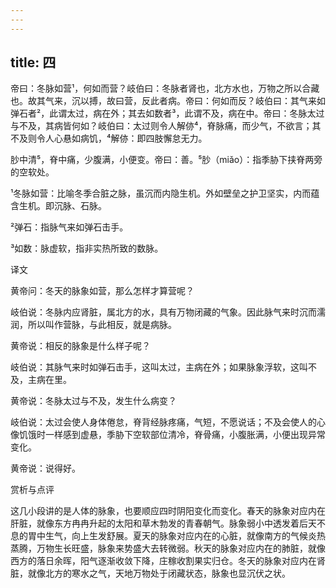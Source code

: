```yaml
---
---
---
```

title: 四
---




帝曰：冬脉如营¹，何如而营？岐伯曰：冬脉者肾也，北方水也，万物之所以合藏也。故其气来，沉以搏，故曰营，反此者病。帝曰：何如而反？岐伯曰：其气来如弹石者²，此谓太过，病在外；其去如数者³，此谓不及，病在中。帝曰：冬脉太过与不及，其病皆何如？岐伯曰：太过则令人解㑊⁴，脊脉痛，而少气，不欲言；其不及则令人心悬如病饥，⁴解㑊：即四肢懈怠无力。

䏚中清⁵，脊中痛，少腹满，小便变。帝曰：善。⁵䏚（miǎo）：指季胁下挟脊两旁的空软处。

¹冬脉如营：比喻冬季合脏之脉，虽沉而内隐生机。外如壁垒之护卫坚实，内而蕴含生机。即沉脉、石脉。

²弹石：指脉气来如弹石击手。

³如数：脉虚软，指非实热所致的数脉。

译文

黄帝问：冬天的脉象如营，那么怎样才算营呢？

岐伯说：冬脉内应肾脏，属北方的水，具有万物闭藏的气象。因此脉气来时沉而濡润，所以叫作营脉，与此相反，就是病脉。

黄帝说：相反的脉象是什么样子呢？

岐伯说：其脉气来时如弹石击手，这叫太过，主病在外；如果脉象浮软，这叫不及，主病在里。

黄帝说：冬脉太过与不及，发生什么病变？

岐伯说：太过会使人身体倦怠，脊背经脉疼痛，气短，不愿说话；不及会使人的心像饥饿时一样感到虚悬，季胁下空软部位清冷，脊骨痛，小腹胀满，小便出现异常变化。

黄帝说：说得好。

赏析与点评

这几小段讲的是人体的脉象，也要顺应四时阴阳变化而变化。春天的脉象对应内在肝脏，就像东方冉冉升起的太阳和草木勃发的青春朝气。脉象弱小中透发着后天不息的胃中生气，向上生发舒展。夏天的脉象对应内在的心脏，就像南方的气候炎热蒸腾，万物生长旺盛，脉象来势盛大去转微弱。秋天的脉象对应内在的肺脏，就像西方的落日余晖，阳气逐渐收敛下降，庄稼收割果实归仓。冬天的脉象对应内在肾脏，就像北方的寒水之气，天地万物处于闭藏状态，脉象也显沉伏之状。